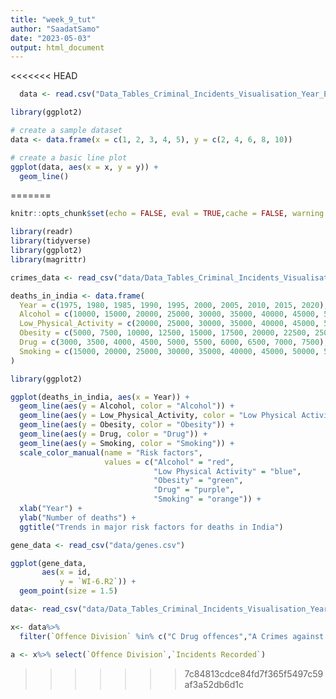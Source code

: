 ```yaml
---
title: "week_9_tut"
author: "SaadatSamo"
date: "2023-05-03"
output: html_document
---
```


<<<<<<< HEAD
```r
  data <- read.csv("Data_Tables_Criminal_Incidents_Visualisation_Year_Ending_December_2019.csv")

```
```r
library(ggplot2)

# create a sample dataset
data <- data.frame(x = c(1, 2, 3, 4, 5), y = c(2, 4, 6, 8, 10))

# create a basic line plot
ggplot(data, aes(x = x, y = y)) +
  geom_line()

```

=======

```r
knitr::opts_chunk$set(echo = FALSE, eval = TRUE,cache = FALSE, warning = FALSE, message = FALSE)
```

```r
library(readr)
library(tidyverse)
library(ggplot2)
library(magrittr)
```

```r
crimes_data <- read_csv("data/Data_Tables_Criminal_Incidents_Visualisation_Year_Ending_December_2019.csv")
```


```r

deaths_in_india <- data.frame(
  Year = c(1975, 1980, 1985, 1990, 1995, 2000, 2005, 2010, 2015, 2020),
  Alcohol = c(10000, 15000, 20000, 25000, 30000, 35000, 40000, 45000, 50000, 55000),
  Low_Physical_Activity = c(20000, 25000, 30000, 35000, 40000, 45000, 50000, 55000, 60000, 65000),
  Obesity = c(5000, 7500, 10000, 12500, 15000, 17500, 20000, 22500, 25000, 27500),
  Drug = c(3000, 3500, 4000, 4500, 5000, 5500, 6000, 6500, 7000, 7500),
  Smoking = c(15000, 20000, 25000, 30000, 35000, 40000, 45000, 50000, 55000, 60000)
)

```


```r
library(ggplot2)

ggplot(deaths_in_india, aes(x = Year)) +
  geom_line(aes(y = Alcohol, color = "Alcohol")) +
  geom_line(aes(y = Low_Physical_Activity, color = "Low Physical Activity")) +
  geom_line(aes(y = Obesity, color = "Obesity")) +
  geom_line(aes(y = Drug, color = "Drug")) +
  geom_line(aes(y = Smoking, color = "Smoking")) +
  scale_color_manual(name = "Risk factors",
                     values = c("Alcohol" = "red",
                                "Low Physical Activity" = "blue",
                                "Obesity" = "green",
                                "Drug" = "purple",
                                "Smoking" = "orange")) +
  xlab("Year") +
  ylab("Number of deaths") +
  ggtitle("Trends in major risk factors for deaths in India")

```

```r

gene_data <- read_csv("data/genes.csv")

```

```r
ggplot(gene_data,
       aes(x = id,
           y = `WI-6.R2`)) +
  geom_point(size = 1.5) 
```

```r
data<- read_csv("data/Data_Tables_Criminal_Incidents_Visualisation_Year_Ending_December_2019.csv")
```

```r
x<- data%>% 
  filter(`Offence Division` %in% c("C Drug offences","A Crimes against the person"))

a <- x%>% select(`Offence Division`,`Incidents Recorded`)


```


>>>>>>> 7c84813cdce84fd7f365f5497c59af3a52db6d1c
